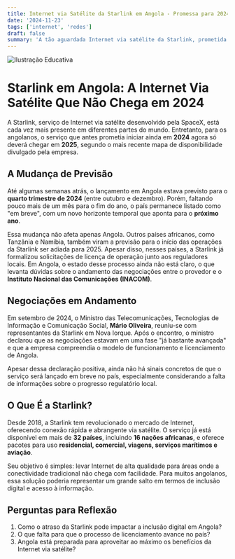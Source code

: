 ```yaml
---
title: Internet via Satélite da Starlink em Angola - Promessa para 2024 Agora Adiada para 2025
date: '2024-11-23'
tags: ['internet', 'redes']
draft: false
summary: 'A tão aguardada Internet via satélite da Starlink, prometida para Angola em 2024, foi adiada para 2025. Enquanto outros países africanos já formalizaram pedidos, Angola permanece no estado "em breve".'
---
```

![Ilustração Educativa](https://i.ibb.co/zFhhG2m/Design-sem-nome.png)

# Starlink em Angola: A Internet Via Satélite Que Não Chega em 2024  

A Starlink, serviço de Internet via satélite desenvolvido pela SpaceX, está cada vez mais presente em diferentes partes do mundo. Entretanto, para os angolanos, o serviço que antes prometia iniciar ainda em **2024** agora só deverá chegar em **2025**, segundo o mais recente mapa de disponibilidade divulgado pela empresa.  

## A Mudança de Previsão  

Até algumas semanas atrás, o lançamento em Angola estava previsto para o **quarto trimestre de 2024** (entre outubro e dezembro). Porém, faltando pouco mais de um mês para o fim do ano, o país permanece listado como "em breve", com um novo horizonte temporal que aponta para o **próximo ano**.  

Essa mudança não afeta apenas Angola. Outros países africanos, como Tanzânia e Namíbia, também viram a previsão para o início das operações da Starlink ser adiada para 2025. Apesar disso, nesses países, a Starlink já formalizou solicitações de licença de operação junto aos reguladores locais. Em Angola, o estado desse processo ainda não está claro, o que levanta dúvidas sobre o andamento das negociações entre o provedor e o **Instituto Nacional das Comunicações (INACOM)**.  

## Negociações em Andamento  

Em setembro de 2024, o Ministro das Telecomunicações, Tecnologias de Informação e Comunicação Social, **Mário Oliveira**, reuniu-se com representantes da Starlink em Nova Iorque. Após o encontro, o ministro declarou que as negociações estavam em uma fase "já bastante avançada" e que a empresa compreendia o modelo de funcionamento e licenciamento de Angola.  

Apesar dessa declaração positiva, ainda não há sinais concretos de que o serviço será lançado em breve no país, especialmente considerando a falta de informações sobre o progresso regulatório local.  

## O Que É a Starlink?  

Desde 2018, a Starlink tem revolucionado o mercado de Internet, oferecendo conexão rápida e abrangente via satélite. O serviço já está disponível em mais de **32 países**, incluindo **16 nações africanas**, e oferece pacotes para uso **residencial, comercial, viagens, serviços marítimos e aviação**.  

Seu objetivo é simples: levar Internet de alta qualidade para áreas onde a conectividade tradicional não chega com facilidade. Para muitos angolanos, essa solução poderia representar um grande salto em termos de inclusão digital e acesso à informação.  

## Perguntas para Reflexão  

1. Como o atraso da Starlink pode impactar a inclusão digital em Angola?  
2. O que falta para que o processo de licenciamento avance no país?  
3. Angola está preparada para aproveitar ao máximo os benefícios da Internet via satélite?  
